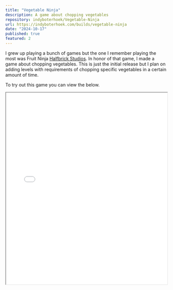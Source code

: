 ```yaml
---
title: "Vegetable Ninja"
description: A game about chopping vegetables
repository: indyboterhoek/Vegetable-Ninja
url: https://indyboterhoek.com/builds/vegetable-ninja
date: "2024-10-17"
published: true
featured: 2
---
```


I grew up playing a bunch of games but the one I remember playing the most was Fruit Ninja [Halfbrick Studios](https://www.halfbrick.com/).
In honor of that game, I made a game about chopping vegetables.
This is just the initial release but I plan on adding levels with requirements of chopping specific vegetables in a certain amount of time.

To try out this game you can view the below.
<iframe src="/builds/vegetable-ninja/index.html" width="100%" height="600px"></iframe>